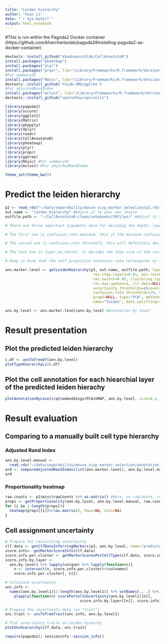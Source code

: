 ```yaml
---
title: "Leiden hierarchy"
author: "Yuan Li"
date: "`r Sys.Date()`"
output: html_notebook
---
```


#This is run within the Pagoda2 Docker container (https://github.com/kharchenkolab/pagoda2#installing-pagoda2-as-docker-container)
```r
devtools::install_github("khodosevichlab/CellAnnotatoR")
install.packages("pheatmap")
install.packages("plyr")
install.packages("propr", lib="/Library/Frameworks/R.framework/Versions/3.6/Resources/library")
#For summarySE
install.packages("Rmisc", lib="/Library/Frameworks/R.framework/Versions/3.6/Resources/library")
devtools::install_github('YuLab-SMU/ggtree')
#For adjustedRandIndex
install.packages("mclust", lib="/Library/Frameworks/R.framework/Versions/3.6/Resources/library")
devtools::install_github("vpetukhov/vpscutils")
```

```r
library(pagoda2)
library(sccore)
library(ggplot2)
library(Matrix)
library(pbapply)
library(dplyr)
library(readr)
library(CellAnnotatoR)
library(pheatmap)
library(plyr)
library(propr)
library(ggtree)
library(Rmisc) #For summarySE
library(mclust) #For adjustedRandIndex

theme_set(theme_bw())
```

# Predict the leiden hierarchy
```r
p2 <- read_rds("~/data/separability/mouse_visp_marker_selection/p2.rds") #pagada dataset #Adjust it to your own folder
out.name <- "leiden_hierarchy" #Adjust it to your own choice
outfile.path <- "~/CellAnnotatoR-clean/notebooks/29files/" #Adjust it to your own folder

# There are three important arguments here for deciding the depth, layer number and cluster number per layer of the predicted hierarchy

# The first one is confusion.rate.maximum, this is the maximum confusion rate threshold. If layer.no.factor != 0  this will most likely have an influence on the depth (the higher, the deeper) and cluster number per layer (the higher, the more, at lower levels) of the hierarchy. The maximum value of confusion.rate.maximum can take is 2/3, which corresponds to a self projection accuracy of 0.6.

# The second one is confusion.rate.threshold, this will definitely decide the cluster number for layer 2, and maybe on layer1 as well (if this threshold is too small/stringent, prediction for layer 1 may report an error and tells you that there is not enough structure in the data). This argument will also decide the cluster number of the lower layers if layer.no.factor==0.

# The last one is layer.no.factor, it decides the step size of the increase of the confusion.rate.threshold layer by layer (from layer 2) towards confusion.rate.maximum, and confusion.rate.threshold then sticks to this maximum value until the bottom hierachical layer.

# Keep in mind that the self projection confusion rate corresponds to (1-accuracy)/accuracy

ann.marker.level <- getLeidenHierarchy(p2, out.name, outfile.path, layer.n=10, layer.no.factor=20/63,
                                        res.step.layer1=0.01, min.res=0, max.res.layer2=1, max.res.increase=1,
                                        res.switch=0.05, clustering.type=NULL, embeding.type=NULL,
                                        res.max.update=1, clf.data=NULL, clusters = NULL,
                                        uncertainty.thresholds=c(coverage=0.5, negative=0.5, positive=0.75),
                                        confusion.rate.threshold=1/9, confusion.rate.maximum=3/7, 
                                        graph=NULL, type="PCA", method=conos::leiden.community, n.iterations=50,
                                        name="leiden", data.splitting="graph", reannotation=FALSE, certainty.threshold=0.5)

ann.by.level <- ann.marker.level$ann.by.level #Annotation by level
```

# Result presentation
## Plot the predicted leiden hierarchy
```r
c.df <- annToTreeDf(ann.by.level)
plotTypeHierarchyLi(c.df)
```

## Plot the cell annotation for each hiearchial layer of the predicted leiden hierachy
```r
plotAnnotationByLevels(p2$embeddings$PCA$UMAP, ann.by.level, size=0.2, font.size=c(2, 4), shuffle.colors=T)
```

# Result evaluation
## Comparing to a manually built cell type hierarchy
### Adjusted Rand Index
```r
ann.by.level.manual <- 
  read_rds("~/data/separability/mouse_visp_marker_selection/annotation_by_level.rds") #Adjust to your own folder
ard <- compareAdjustedRandIndex(list(ann.marker.level), ann.by.level.manual)
ard
```

### Proportionality heatmap
```r
raw.counts <- p2$misc$rawCounts %>% as.matrix() #Here, in rawCounts, row: cells, column: feature genes
props <- getProportionality(ann.by.level, ann.by.level.manual, raw.counts, metric="rho")
for (i in 1:length(props)){
  heatmap(props[[i]]%>%as.matrix(), Rowv=NA, Colv=NA)
}
```

## Cell assignment uncertainty
```r
# Prepare for calculating uncertainty
clf.data <- getClfDataInferringMarkers(p2, ann.by.level, name="predicted", outfile.path="~/CellAnnotatoR-clean/notebooks/30files/", stringent=F)
score.info<- getMarkerScoreInfo(clf.data)
score.info.per.cluster <- getMarkerScoresPerCellType(clf.data, score.info)
score.info.by.layer <-
  ann.by.level1 %>% lapply(unique) %>% lapply(function(n){
    n <- intersect(n, score.info.per.cluster%>%colnames) 
    score.info.per.cluster[, n]})

# Calculate uncertainty
unc.info <-
  names(ann.by.level1)[1:length(ann.by.level1)] %>% setNames(., .) %>%
    plapply(function(n) scorePerCellUncertainty(ann.by.level1[[n]],
                                  score.info.by.layer[[n]], score.info))

# Prepare the uncertainty data (as "trait")
unc.trait <- uncToTreeTrait(unc.info, ann.by.level1)

# Plot uncertainty traits on Leiden hiearchy
plotUncHierarchy(clf.data, unc.trait)
```


```r
require(pagoda2); sessioninfo::session_info()
```


